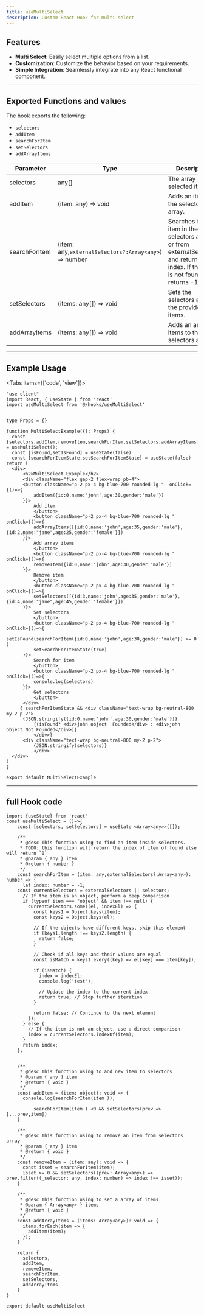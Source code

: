 ```yaml
---
title: useMultiSelect
description: Custom React Hook for multi select
---
```



## Features
- **Multi Select**: Easily select multiple options from a list.
- **Customization**: Customize the behavior based on your requirements.
- **Simple Integration**: Seamlessly integrate into any React functional component.

---
## Exported Functions and values
The hook exports the following:

- `selectors`
- `addItem`
- `searchForItem`
- `setSelectors`
- `addArrayItems`

| Parameter | Type | Description |
| --- | --- | --- |
| selectors | any[] | The array of selected items. |
| addItem | (item: any) => void | Adds an item to the selectors array. |
| searchForItem | (item: any,`externalSelectors?:Array<any>`) => number | Searches for an item in the selectors array or from externalSelectors and returns its index. If the item is not found, it returns -1. |
| setSelectors | (items: any[]) => void | Sets the selectors array to the provided items. |
| addArrayItems | (items: any[]) => void | Adds an array of items to the selectors array. |


---
## Example Usage

<Tabs items={['code', 'view']}>
  <Tab value="code">
  ```tsx
"use client"
import React, { useState } from 'react'
import useMultiSelect from '@/hooks/useMultiSelect'


type Props = {}

function MultiSelectExample({}: Props) {
    const {selectors,addItem,removeItem,searchForItem,setSelectors,addArrayItems} = useMultiSelect();
    const [isFound,setIsFound] = useState(false)
    const [searchForItemState,setSearchForItemState] = useState(false)
  return (
    <div>
        <h2>MultiSelect Example</h2>
        <div className="flex gap-2 flex-wrap pb-4">
        <button className="p-2 px-4 bg-blue-700 rounded-lg "  onClick={()=>{
            addItem({id:0,name:'john',age:30,gender:'male'})
        }}>
            Add item
            </button>
            <button className="p-2 px-4 bg-blue-700 rounded-lg " onClick={()=>{
            addArrayItems([{id:0,name:'john',age:35,gender:'male'},{id:2,name:"jane",age:25,gender:'female'}])
        }}>
            Add array items
            </button>
            <button className="p-2 px-4 bg-blue-700 rounded-lg " onClick={()=>{
            removeItem({id:0,name:'john',age:30,gender:'male'})
        }}>
            Remove item
            </button>
            <button className="p-2 px-4 bg-blue-700 rounded-lg " onClick={()=>{
            setSelectors([{id:3,name:'john',age:35,gender:'male'},{id:4,name:"jane",age:45,gender:'female'}])
        }}>
            Set selectors
            </button>
            <button className="p-2 px-4 bg-blue-700 rounded-lg " onClick={()=>{
            setIsFound(searchForItem({id:0,name:'john',age:30,gender:'male'}) >= 0 )
            setSearchForItemState(true)
        }}>
            Search for item
            </button>
            <button className="p-2 px-4 bg-blue-700 rounded-lg " onClick={()=>{
            console.log(selectors)
        }}>
            Get selectors
            </button>
        </div>
       { searchForItemState && <div className="text-wrap bg-neutral-800 my-2 p-2">
        {JSON.stringify({id:0,name:'john',age:30,gender:'male'})}
            {(isFound? <div>john object  Founded</div> : <div>john object Not Founded</div>)}
            </div>}
        <div className="text-wrap bg-neutral-800 my-2 p-2">
            {JSON.stringify(selectors)}
            </div>
    </div>
  )
}

export default MultiSelectExample
  ```
  </Tab>
  <Tab value="view">
    <MultiSelectExample />
  </Tab>
</Tabs>

---

## full Hook code
```tsx
import {useState} from 'react'
const useMultiSelect = ()=>{
    const [selectors, setSelectors] = useState <Array<any>>([]);
    
    /**
     * @desc This function using to find an item inside selectors.
     * TODO: this function will return the index of item of found else will return `0`
     * @param { any } item
     * @return { number }
     */
    const searchForItem = (item: any,externalSelectors?:Array<any>): number => {
      let index: number = -1;
    const currentSelectors = externalSelectors || selectors;
      // If the item is an object, perform a deep comparison
      if (typeof item === "object" && item !== null) {
        currentSelectors.some((el, indexEl) => {
          const keys1 = Object.keys(item);
          const keys2 = Object.keys(el);
    
          // If the objects have different keys, skip this element
          if (keys1.length !== keys2.length) {
            return false;
          }
    
          // Check if all keys and their values are equal
          const isMatch = keys1.every((key) => el[key] === item[key]);
    
          if (isMatch) {
            index = indexEl;
            console.log('test');
            
            // Update the index to the current index
            return true; // Stop further iteration
          }
    
          return false; // Continue to the next element
        });
      } else {
        // If the item is not an object, use a direct comparison
        index = currentSelectors.indexOf(item);
      }
      return index;
    };
    
  
    /**
     * @desc This function using to add new item to selectors
     * @param { any } item
     * @return { void }
     */
    const addItem = (item: object): void => {
      console.log(searchForItem(item ));
      
          searchForItem(item ) <0 && setSelectors(prev => [...prev,item])
    }
  
    /**
     * @desc This function using to remove an item from selectors array
     * @param { any } item
     * @return { void }
     */
    const removeItem = (item: any): void => {
      const isset = searchForItem(item);
      isset >= 0 && setSelectors((prev: Array<any>) => prev.filter((_selector: any, index: number) => index !== isset));
    }
  
    /**
     * @desc This function using to set a array of items.
     * @param { Array<any> } items
     * @return { void }
     */
    const addArrayItems = (items: Array<any>): void => {
      items.forEach(item => {
        addItem(item);
      });
    }
  
    return {
      selectors,
      addItem,
      removeItem,
      searchForItem,
      setSelectors,
      addArrayItems
    }
}

export default useMultiSelect
```